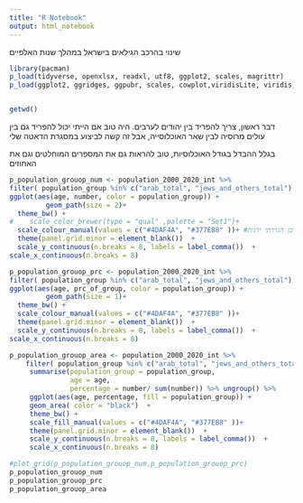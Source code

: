 ```yaml
---
title: "R Notebook"
output: html_notebook
---
```


שינוי בהרכב הגילאים בישראל במהלך שנות האלפיים

```r

library(pacman)
p_load(tidyverse, openxlsx, readxl, utf8, ggplot2, scales, magrittr)
p_load(ggplot2, ggridges, ggpubr, scales, cowplot,viridisLite, viridis, RColorBrewer,ggsci,ggthemes,patchwork,scales )


getwd()

```

דבר ראשון, צריך להפריד בין יהודים לערבים. היה טוב אם הייתי יכול להפריד גם בין עולים מרוסיה לבין שאר האוכלוסייה, אבל זה קשה לביצוע במסגרת הדאטה שלי

בגלל ההבדל בגודל האוכלוסיות, טוב להראות גם את המספרים המוחלטים וגם את האחוזים

```r

p_population_grouop_num <- population_2000_2020_int %>%
filter( population_group %in% c("arab_total", "jews_and_others_total"), year == 2020  ) %>%
ggplot(aes(age, number, color = population_group)) +
         geom_path(size = 2)+
  theme_bw() +
#    scale_color_brewer(type = "qual" ,palette = "Set1")+
  scale_colour_manual(values = c("#4DAF4A", "#377EB8" ))+ #השתמשתי בהגדרה ידנית מתוך הפלטה כדי שהצבעים יתאימו אינטואיטיבית כחול יהודים וירוק ערבים. היה טוב אם הייתה דרך לדלג על צבע בפלטה אבל לא מצאתי כזאת ולכן הגדרתי ידנית
  theme(panel.grid.minor = element_blank())  +
  scale_y_continuous(n.breaks = 8, labels = label_comma())  + 
scale_x_continuous(n.breaks = 8) 

p_population_grouop_prc <- population_2000_2020_int %>%
filter( population_group %in% c("arab_total", "jews_and_others_total"), year == 2020  ) %>%
ggplot(aes(age, prc_of_group, color = population_group)) +
         geom_path(size = 1)+
  theme_bw() +
  scale_colour_manual(values = c("#4DAF4A", "#377EB8" ))+
  theme(panel.grid.minor = element_blank())  +
  scale_y_continuous(n.breaks = 8, labels = label_comma())  + 
scale_x_continuous(n.breaks = 8) 

p_population_grouop_area <- population_2000_2020_int %>%
    filter( population_group %in% c("arab_total", "jews_and_others_total"), year == 2020  ) %>% group_by( age) %>%
     summarise(population_group = population_group,
               age = age,
               percentage = number/ sum(number)) %>% ungroup() %>%
     ggplot(aes(age, percentage, fill = population_group)) +
     geom_area( color = "black")  +
     theme_bw() +
     scale_fill_manual(values = c("#4DAF4A", "#377EB8" ))+
     theme(panel.grid.minor = element_blank())  +
     scale_y_continuous(n.breaks = 8, labels = label_comma())  + 
     scale_x_continuous(n.breaks = 8) 

#plot_grid(p_population_grouop_num,p_population_grouop_prc)
p_population_grouop_num
p_population_grouop_prc
p_population_grouop_area


```
